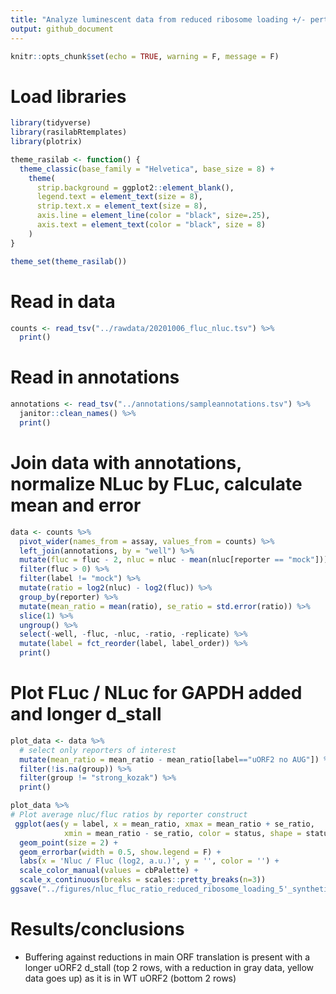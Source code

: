 ```yaml
---
title: "Analyze luminescent data from reduced ribosome loading +/- perturbed uORF2 d_stall"
output: github_document
---
```


```r
knitr::opts_chunk$set(echo = TRUE, warning = F, message = F)
```

# Load libraries

```r
library(tidyverse)
library(rasilabRtemplates)
library(plotrix)

theme_rasilab <- function() {
  theme_classic(base_family = "Helvetica", base_size = 8) +
    theme(
      strip.background = ggplot2::element_blank(),
      legend.text = element_text(size = 8),
      strip.text.x = element_text(size = 8),
      axis.line = element_line(color = "black", size=.25),
      axis.text = element_text(color = "black", size = 8)
    )
}

theme_set(theme_rasilab())
```

# Read in data

```r
counts <- read_tsv("../rawdata/20201006_fluc_nluc.tsv") %>%
  print()
```

# Read in annotations

```r
annotations <- read_tsv("../annotations/sampleannotations.tsv") %>%
  janitor::clean_names() %>% 
  print()
```

# Join data with annotations, normalize NLuc by FLuc, calculate mean and error

```r
data <- counts %>% 
  pivot_wider(names_from = assay, values_from = counts) %>%
  left_join(annotations, by = "well") %>%
  mutate(fluc = fluc - 2, nluc = nluc - mean(nluc[reporter == "mock"])) %>%
  filter(fluc > 0) %>% 
  filter(label != "mock") %>%
  mutate(ratio = log2(nluc) - log2(fluc)) %>% 
  group_by(reporter) %>% 
  mutate(mean_ratio = mean(ratio), se_ratio = std.error(ratio)) %>% 
  slice(1) %>%
  ungroup() %>% 
  select(-well, -fluc, -nluc, -ratio, -replicate) %>%
  mutate(label = fct_reorder(label, label_order)) %>%
  print()
```

# Plot FLuc / NLuc for GAPDH added and longer d_stall

```r
plot_data <- data %>%
  # select only reporters of interest
  mutate(mean_ratio = mean_ratio - mean_ratio[label=="uORF2 no AUG"]) %>%
  filter(!is.na(group)) %>%
  filter(group != "strong_kozak") %>%
  print()

plot_data %>%
# Plot average nluc/fluc ratios by reporter construct
 ggplot(aes(y = label, x = mean_ratio, xmax = mean_ratio + se_ratio,
            xmin = mean_ratio - se_ratio, color = status, shape = status)) +
  geom_point(size = 2) +
  geom_errorbar(width = 0.5, show.legend = F) +
  labs(x = 'Nluc / Fluc (log2, a.u.)', y = '', color = '') +
  scale_color_manual(values = cbPalette) +
  scale_x_continuous(breaks = scales::pretty_breaks(n=3))
ggsave("../figures/nluc_fluc_ratio_reduced_ribosome_loading_5'_synthetic_uorf_longer_d_stall.pdf")
```

# Results/conclusions

 - Buffering against reductions in main ORF translation is present with a longer uORF2 d_stall (top 2 rows, with a reduction in gray data, yellow data goes up) as it is in WT uORF2 (bottom 2 rows)
